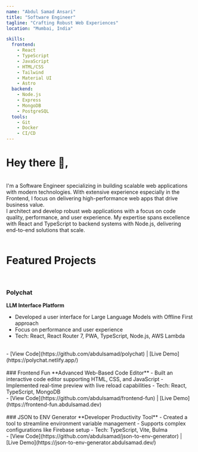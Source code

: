 ```yaml
---
name: "Abdul Samad Ansari"
title: "Software Engineer"
tagline: "Crafting Robust Web Experiences"
location: "Mumbai, India"

skills:
  frontend:
    - React
    - TypeScript
    - JavaScript
    - HTML/CSS
    - Tailwind
    - Material UI
    - Astro
  backend:
    - Node.js
    - Express
    - MongoDB
    - PostgreSQL
  tools:
    - Git
    - Docker
    - CI/CD
---
```


# Hey there 👋,
<br/>
I'm a Software Engineer specializing in building scalable web applications with modern technologies. With extensive experience especially in the Frontend, I focus on delivering high-performance web apps that drive business value.
<br />
I architect and develop robust web applications with a focus on code quality, performance, and user experience. My expertise spans excellence with React and TypeScript to backend systems with Node.js, delivering end-to-end solutions that scale.
<br />
<br />

# Featured Projects

<br />

### Polychat
**LLM Interface Platform**
- Developed a user interface for Large Language Models with Offline First approach
- Focus on performance and user experience
- Tech: React, React Router 7, PWA, TypeScript, Node.js, AWS Lambda
<br />
- [View Code](https://github.com/abdulsamad/polychat)  |  [Live Demo](https://polychat.netlify.app/)
<br />
<br />
### Frontend Fun
**Advanced Web-Based Code Editor**
- Built an interactive code editor supporting HTML, CSS, and JavaScript
- Implemented real-time preview with live reload capabilities
- Tech: React, TypeScript, MongoDB
<br />
- [View Code](https://github.com/abdulsamad/frontend-fun)  |  [Live Demo](https://frontend-fun.abdulsamad.dev)
<br />
<br />
### JSON to ENV Generator
**Developer Productivity Tool**
- Created a tool to streamline environment variable management
- Supports complex configurations like Firebase setup
- Tech: TypeScript, Vite, Bulma
<br />
- [View Code](https://github.com/abdulsamad/json-to-env-generator)  |  [Live Demo](https://json-to-env-generator.abdulsamad.dev/)
<br />
<br />

